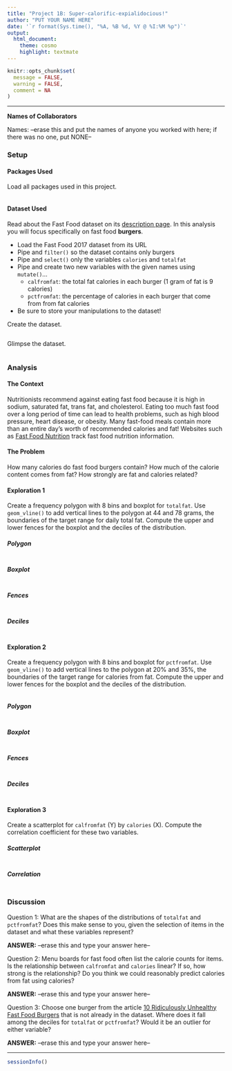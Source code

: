 ```yaml
---
title: "Project 1B: Super-calorific-expialidocious!"
author: "PUT YOUR NAME HERE"
date: '`r format(Sys.time(), "%A, %B %d, %Y @ %I:%M %p")`'
output: 
  html_document: 
    theme: cosmo
    highlight: textmate
---
```


```r
knitr::opts_chunk$set(
  message = FALSE,
  warning = FALSE,
  comment = NA
)
```
<hr>

**Names of Collaborators**

Names: --erase this and put the names of anyone you worked with here; if there was no one, put NONE--

### Setup

#### Packages Used

Load all packages used in this project.

```r

```

#### Dataset Used

Read about the Fast Food dataset on its [description page](https://stat-jet-asu.github.io/Datasets/InstructorDescriptions/fastfood2017.html). In this analysis you will focus specifically on fast food **burgers**.  

* Load the Fast Food 2017 dataset from its URL
* Pipe and `filter()` so the dataset contains only burgers
* Pipe and `select()` only the variables `calories` and `totalfat`
* Pipe and create two new variables with the given names using `mutate()`...
    * `calfromfat`: the total fat calories in each burger (1 gram of fat is 9 calories)
    * `pctfromfat`: the percentage of calories in each burger that come from from fat calories
* Be sure to store your manipulations to the dataset!

Create the dataset.

```r

```

Glimpse the dataset.

```r

```

### Analysis

#### **The Context**

Nutritionists recommend against eating fast food because it is high in sodium, saturated fat, trans fat, and cholesterol. Eating too much fast food over a long period of time can lead to health problems, such as high blood pressure, heart disease, or obesity. Many fast-food meals contain more than an entire day's worth of recommended calories and fat! Websites such as [Fast Food Nutrition](https://fastfoodnutrition.org/) track fast food nutrition information.

#### **The Problem**

How many calories do fast food burgers contain? How much of the calorie content comes from fat? How strongly are fat and calories related?

#### **Exploration 1**

Create a frequency polygon with 8 bins and boxplot for `totalfat`. Use `geom_vline()` to add vertical lines to the polygon at 44 and 78 grams, the boundaries of the target range for daily total fat. Compute the upper and lower fences for the boxplot and the deciles of the distribution. 

##### Polygon

```r

```

##### Boxplot

```r

```

##### Fences

```r

```

##### Deciles

```r

```

#### **Exploration 2**

Create a frequency polygon with 8 bins and boxplot for `pctfromfat`. Use `geom_vline()` to add vertical lines to the polygon at 20% and 35%, the boundaries of the target range for calories from fat. Compute the upper and lower fences for the boxplot and the deciles of the distribution. 

```r

```

##### Polygon

```r

```

##### Boxplot

```r

```

##### Fences

```r

```

##### Deciles

```r

```

#### **Exploration 3**

Create a scatterplot for `calfromfat` (Y) by `calories` (X). Compute the correlation coefficient for these two variables.

##### Scatterplot

```r

```

##### Correlation

```r

```

### Discussion

Question 1: What are the shapes of the distributions of `totalfat` and `pctfromfat`? Does this make sense to you, given the selection of items in the dataset and what these variables represent?

**ANSWER:** --erase this and type your answer here--

Question 2: Menu boards for fast food often list the calorie counts for items. Is the relationship between `calfromfat` and `calories` linear? If so, how strong is the relationship? Do you think we could reasonably predict calories from fat using calories?

**ANSWER:** --erase this and type your answer here--

Question 3: Choose one burger from the article [10 Ridiculously Unhealthy Fast Food Burgers](https://www.thestreet.com/markets/10-ridiculously-unhealthy-fast-food-burgers-12854441) that is not already in the dataset. Where does it fall among the deciles for `totalfat` or `pctfromfat`? Would it be an outlier for either variable?

**ANSWER:** --erase this and type your answer here--

<hr>
```r
sessionInfo()
```
